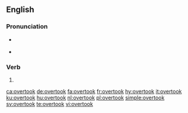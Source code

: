 ==English==

===Pronunciation===
* {{a|US}} {{IPA|/oʊ.vɚ.tʊk/|lang=en}}
* {{audio|En-us-overtook.ogg|Audio (US)|lang=en}}

===Verb===
{{head|en|verb form}}

# {{en-simple past of|overtake}}

[[ca:overtook]]
[[de:overtook]]
[[fa:overtook]]
[[fr:overtook]]
[[hy:overtook]]
[[it:overtook]]
[[ku:overtook]]
[[hu:overtook]]
[[nl:overtook]]
[[pl:overtook]]
[[simple:overtook]]
[[sv:overtook]]
[[te:overtook]]
[[vi:overtook]]